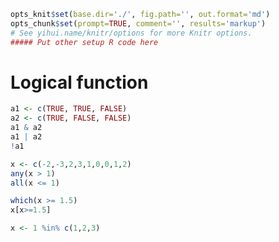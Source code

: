 ```r
opts_knit$set(base.dir='./', fig.path='', out.format='md')
opts_chunk$set(prompt=TRUE, comment='', results='markup')
# See yihui.name/knitr/options for more Knitr options.
##### Put other setup R code here

```

# Logical function


```r
a1 <- c(TRUE, TRUE, FALSE)
a2 <- c(TRUE, FALSE, FALSE)
a1 & a2
a1 | a2
!a1

x <- c(-2,-3,2,3,1,0,0,1,2)
any(x > 1)
all(x <= 1)

which(x >= 1.5)
x[x>=1.5]

x <- 1 %in% c(1,2,3)
```

